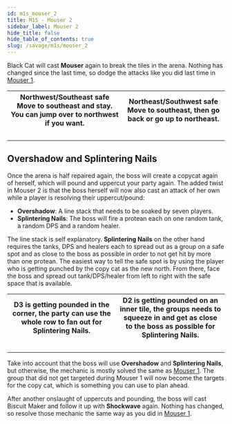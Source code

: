 ```yaml
---
id: m1s_mouser_2
title: M1S - Mouser 2
sidebar_label: Mouser 2
hide_title: false
hide_table_of_contents: true
slug: /savage/m1s/mouser_2
---
```


Black Cat will cast <strong>Mouser</strong> again to break the tiles in the arena. Nothing has changed since the last time, so dodge the attacks like you did last time in [Mouser 1](/savage/m1s/mouser_1).

<table width='60%'>
    <tr>
        <th>Northwest/Southeast safe<br />Move to southeast and stay. You can jump over to northwest if you want.</th>
        <th>Northeast/Southwest safe<br />Move to southeast, then go back or go up to northeast.</th>
    </tr>
    <tr>
        <td><KittenAsset path='m1s/mouser_movement_1.webm' /><br /><KittenAsset path='m1s/mouser_movement_1.png' /></td>
        <td><KittenAsset path='m1s/mouser_movement_2.webm' /><br /><KittenAsset path='m1s/mouser_movement_2.png' /></td>
    </tr>
</table>

## Overshadow and Splintering Nails

Once the arena is half repaired again, the boss will create a copycat again of herself, which will pound and uppercut your party again. The added twist in Mouser 2 is that the boss herself will now also cast an attack of her own while a player is resolving their uppercut/pound:
- <strong>Overshadow</strong>: A line stack that needs to be soaked by seven players.
- <strong>Splintering Nails</strong>: The boss will fire a protean each on one random tank, a random DPS and a random healer.

The line stack is self explanatory. <strong>Splintering Nails</strong> on the other hand requires the tanks, DPS and healers each to spread out as a group on a safe spot and as close to the boss as possible in order to not get hit by more than one protean. The easiest way to tell the safe spot is by using the player who is getting punched by the copy cat as the new north. From there, face the boss and spread out tank/DPS/healer from left to right with the safe space that is available.

<table width='100%'>
    <tr>
        <th width='50%'>D3 is getting pounded in the corner, the party can use the whole row to fan out for Splintering Nails.</th>
        <th width='50%'>D2 is getting pounded on an inner tile, the groups needs to squeeze in and get as close to the boss as possible for Splintering Nails.</th>
    </tr>
    <tr>
        <td><KittenAsset path='m1s/mouser_splintering_nails_1.webm' /><br /><KittenAsset path='m1s/mouser_splintering_nails_1.png' /></td>
        <td><KittenAsset path='m1s/mouser_splintering_nails_2.webm' /><br /><KittenAsset path='m1s/mouser_splintering_nails_2.png' /></td>
    </tr>
</table>

Take into account that the boss will use <strong>Overshadow</strong> and <strong>Splintering Nails</strong>, but otherwise, the mechanic is mostly solved the same as [Mouser 1](/savage/m1s/mouser_1). The group that did not get targeted during Mouser 1 will now become the targets for the copy cat, which is something you can use to plan ahead.

<KittenAsset path='m1s/mouser_2.webm' wrapper='div' />

After another onslaught of uppercuts and pounding, the boss will cast <Tankbuster>Biscuit Maker</Tankbuster> and follow it up with <strong>Shockwave</strong> again. Nothing has changed, so resolve those mechanic the same way as you did in [Mouser 1](/savage/m1s/mouser_1).